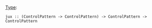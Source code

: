 {{DISPLAYTITLE:jux}} 
[[Type signature|Type]]: <source inline>jux :: (ControlPattern -> ControlPattern) -> ControlPattern -> ControlPattern</source>